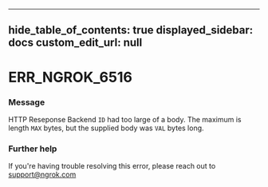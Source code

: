 
---
hide_table_of_contents: true
displayed_sidebar: docs
custom_edit_url: null
---


# ERR_NGROK_6516

### Message
HTTP Reseponse Backend `ID` had too large of a body.
The maximum is length `MAX` bytes, but the supplied body was `VAL` bytes long.

### Further help
If you're having trouble resolving this error, please reach out to [support@ngrok.com](mailto:support@ngrok.com?subject=Help%20with%20ERR_NGROK_6516)


<ErrorDetails error='err_ngrok_6516' />
